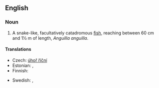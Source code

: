 ==English==
{{wikipedia}}
===Noun===
{{en-noun|sg=[[European]] [[eel]]}}

# {{fish}} A snake-like, facultatively catadromous [[fish]], reaching between 60 cm and 1½ m of length, ''Anguilla anguilla''.

====Translations====
{{trans-top|fish}}
* Czech: [[úhoř říční]] {{m}}
* Estonian: {{t|et|angerjas}}, {{t|fi|euroopa angerjas}}
* Finnish: {{t|fi|ankerias}}
{{trans-mid}}
* Swedish: {{t|sv|ål|c}}, {{t|sv|europeisk ål|c}}
{{trans-bottom}}